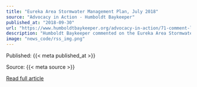 ```yaml
---
title: "Eureka Area Stormwater Management Plan, July 2018"
source: "Advocacy in Action - Humboldt Baykeeper"
published_at: "2018-09-30"
url: "https://www.humboldtbaykeeper.org/advocacy-in-action/71-comment-letters/1276-eureka-area-stormwater-management-plan-july-2018"
description: "Humboldt Baykeeper commented on the Eureka Area Stormwater Management Plan, which will prioritize funding for projects to reduce stormwater runoff and protect water quality in creeks and the bay.&nbsp;&nbsp;Click HERE to view the comments."
image: "news_code/rss_img.png"
---
```



  Published: {{< meta published_at >}}
  

  Source: {{< meta source >}}
  

  [Read full article]({{< meta url >}})
  

